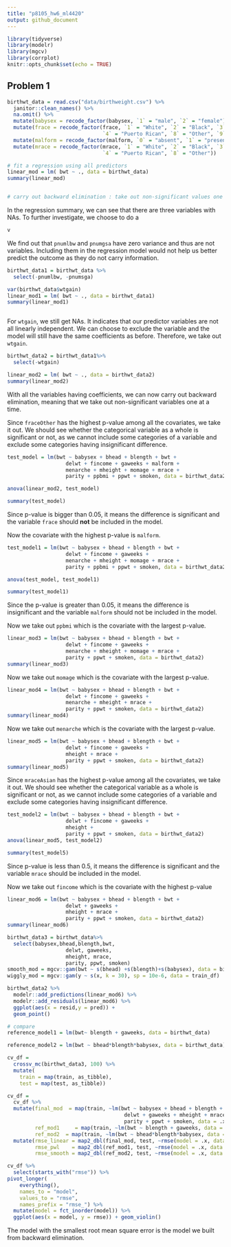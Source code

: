 ```yaml
---
title: "p8105_hw6_ml4420"
output: github_document
---
```


```r
library(tidyverse)
library(modelr)
library(mgcv)
library(corrplot)
knitr::opts_chunk$set(echo = TRUE)
```


## Problem 1
```r
birthwt_data = read.csv("data/birthweight.csv") %>%
  janitor::clean_names() %>%
  na.omit() %>%
  mutate(babysex = recode_factor(babysex, `1` = "male", `2` = "female")) %>%
  mutate(frace = recode_factor(frace, `1` = "White", `2` = "Black", `3` = "Asian", 
                               `4` = "Puerto Rican", `8` = "Other", `9` = "Unknown")) %>%
  mutate(malform = recode_factor(malform, `0` = "absent", `1` = "present")) %>%
  mutate(mrace = recode_factor(mrace, `1` = "White", `2` = "Black", `3` = "Asian",
                               `4` = "Puerto Rican", `8` = "Other")) 

# fit a regression using all predictors
linear_mod = lm( bwt ~ ., data = birthwt_data) 
summary(linear_mod)


# carry out backward elimination : take out non-significant values one at a time

```

In the regression summary, we can see that there are three variables with NAs. To further investigate, we choose to do a 

```r

v
```

We find out that `pnumlbw` and `pnumgsa` have zero variance and thus are not variables. Including them in the regression model would not help us better predict the outcome as they do not carry information.

```r
birthwt_data1 = birthwt_data %>%
  select(-pnumlbw, -pnumsga)

var(birthwt_data$wtgain)
linear_mod1 = lm( bwt ~ ., data = birthwt_data1) 
summary(linear_mod1)



```

For `wtgain`, we still get NAs. It indicates that our predictor variables are not all linearly independent. We can choose to exclude the variable and the model will still have the same coefficients as before. Therefore, we take out `wtgain`.

```r
birthwt_data2 = birthwt_data1%>%
  select(-wtgain)

linear_mod2 = lm( bwt ~ ., data = birthwt_data2) 
summary(linear_mod2)

```

With all the variables having coefficients, we can now carry out backward elimination, meaning that we take out non-significant variables one at a time.

Since `fraceOther` has the highest p-value among all the covariates, we take it out. We should see whether the categorical variable as a whole is significant or not, as we cannot include some categories of a variable and exclude some categories having insignificant difference.

```r
test_model = lm(bwt ~ babysex + bhead + blength + bwt +
                   delwt + fincome + gaweeks + malform + 
                   menarche + mheight + momage + mrace +
                   parity + ppbmi + ppwt + smoken, data = birthwt_data2)

anova(linear_mod2, test_model)

summary(test_model)
```
Since p-value is bigger than 0.05, it means the difference is significant and the variable `frace` should **not** be included in the model.

Now the covariate with the highest p-value is `malform`. 
```r
test_model1 = lm(bwt ~ babysex + bhead + blength + bwt +
                   delwt + fincome + gaweeks +  
                   menarche + mheight + momage + mrace +
                   parity + ppbmi + ppwt + smoken, data = birthwt_data2)

anova(test_model, test_model1)

summary(test_model1)
```
Since the p-value is greater than 0.05, it means the difference is insignificant and the variable `malform` should not be included in the model.

Now we take out `ppbmi` which is the covariate with the largest p-value.

```r
linear_mod3 = lm(bwt ~ babysex + bhead + blength + bwt +
                   delwt + fincome + gaweeks +  
                   menarche + mheight + momage + mrace +
                   parity + ppwt + smoken, data = birthwt_data2)
summary(linear_mod3)

```
Now we take out `momage` which is the covariate with the largest p-value.
```r
linear_mod4 = lm(bwt ~ babysex + bhead + blength + bwt +
                   delwt + fincome + gaweeks +  
                   menarche + mheight + mrace +
                   parity + ppwt + smoken, data = birthwt_data2)
summary(linear_mod4)
```
Now we take out `menarche` which is the covariate with the largest p-value.

```r
linear_mod5 = lm(bwt ~ babysex + bhead + blength + bwt +
                   delwt + fincome + gaweeks +  
                   mheight + mrace +
                   parity + ppwt + smoken, data = birthwt_data2)
summary(linear_mod5)
```

Since `mraceAsian` has the highest p-value among all the covariates, we take it out. We should see whether the categorical variable as a whole is significant or not, as we cannot include some categories of a variable and exclude some categories having insignificant difference.

```r
test_model2 = lm(bwt ~ babysex + bhead + blength + bwt +
                   delwt + fincome + gaweeks +  
                   mheight + 
                   parity + ppwt + smoken, data = birthwt_data2)
anova(linear_mod5, test_model2)

summary(test_model5)
```

Since p-value is less than 0.5, it means the difference is significant and the variable `mrace` should be included in the model.

Now we take out `fincome` which is the covariate with the highest p-value

```r
linear_mod6 = lm(bwt ~ babysex + bhead + blength + bwt +
                   delwt + gaweeks +
                   mheight + mrace +
                   parity + ppwt + smoken, data = birthwt_data2)
summary(linear_mod6)

birthwt_data3 = birthwt_data%>%
  select(babysex,bhead,blength,bwt,
                   delwt, gaweeks,
                   mheight, mrace,
                   parity, ppwt, smoken)
smooth_mod = mgcv::gam(bwt ~ s(bhead) +s(blength)+s(babysex), data = birthwt_data3)
wiggly_mod = mgcv::gam(y ~ s(x, k = 30), sp = 10e-6, data = train_df)
```

```r
birthwt_data2 %>%
  modelr::add_predictions(linear_mod6) %>%
  modelr::add_residuals(linear_mod6) %>%
  ggplot(aes(x = resid,y = pred)) +
  geom_point()

# compare
reference_model1 = lm(bwt~ blength + gaweeks, data = birthwt_data)

reference_model2 = lm(bwt ~ bhead*blength*babysex, data = birthwt_data)

cv_df =
  crossv_mc(birthwt_data3, 100) %>% 
  mutate(
    train = map(train, as_tibble),
    test = map(test, as_tibble))

cv_df = 
  cv_df %>% 
  mutate(final_mod  = map(train, ~lm(bwt ~ babysex + bhead + blength + bwt +
                                      delwt + gaweeks + mheight + mrace +
                                      parity + ppwt + smoken, data = .x)),
         ref_mod1     = map(train, ~lm(bwt ~ blength + gaweeks, data = .x)),
         ref_mod2  = map(train, ~lm(bwt ~ bhead*blength*babysex, data = .x))) %>% 
  mutate(rmse_linear = map2_dbl(final_mod, test, ~rmse(model = .x, data = .y)),
         rmse_pwl    = map2_dbl(ref_mod1, test, ~rmse(model = .x, data = .y)),
         rmse_smooth = map2_dbl(ref_mod2, test, ~rmse(model = .x, data = .y)))

cv_df %>% 
  select(starts_with("rmse")) %>% 
pivot_longer(
    everything(),
    names_to = "model", 
    values_to = "rmse",
    names_prefix = "rmse_") %>% 
  mutate(model = fct_inorder(model)) %>% 
  ggplot(aes(x = model, y = rmse)) + geom_violin()
```

The model with the smallest root mean square error is the model we built from backward elimination.